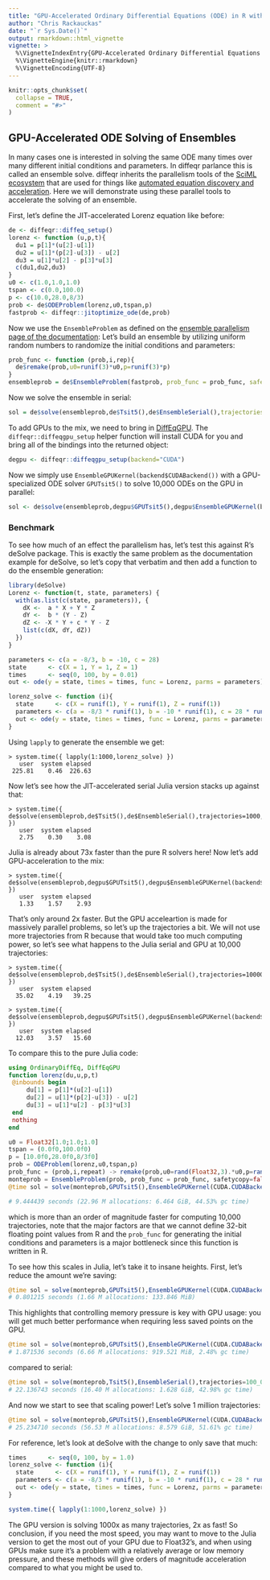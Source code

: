 ```yaml
---
title: "GPU-Accelerated Ordinary Differential Equations (ODE) in R with diffeqr"
author: "Chris Rackauckas"
date: "`r Sys.Date()`"
output: rmarkdown::html_vignette
vignette: >
  %\VignetteIndexEntry{GPU-Accelerated Ordinary Differential Equations (ODE) in R with diffeqr}
  %\VignetteEngine{knitr::rmarkdown}
  %\VignetteEncoding{UTF-8}
---
```


```r
knitr::opts_chunk$set(
  collapse = TRUE,
  comment = "#>"
)
```

## GPU-Accelerated ODE Solving of Ensembles

In many cases one is interested in solving the same ODE many times over many
different initial conditions and parameters. In diffeqr parlance this is called
an ensemble solve. diffeqr inherits the parallelism tools of the 
[SciML ecosystem](https://sciml.ai/) that are used for things like
[automated equation discovery and acceleration](https://arxiv.org/abs/2001.04385).
Here we will demonstrate using these parallel tools to accelerate the solving
of an ensemble.

First, let's define the JIT-accelerated Lorenz equation like before:

```R
de <- diffeqr::diffeq_setup()
lorenz <- function (u,p,t){
  du1 = p[1]*(u[2]-u[1])
  du2 = u[1]*(p[2]-u[3]) - u[2]
  du3 = u[1]*u[2] - p[3]*u[3]
  c(du1,du2,du3)
}
u0 <- c(1.0,1.0,1.0)
tspan <- c(0.0,100.0)
p <- c(10.0,28.0,8/3)
prob <- de$ODEProblem(lorenz,u0,tspan,p)
fastprob <- diffeqr::jitoptimize_ode(de,prob)
```

Now we use the `EnsembleProblem` as defined on the 
[ensemble parallelism page of the documentation](https://diffeq.sciml.ai/stable/features/ensemble/):
Let's build an ensemble by utilizing uniform random numbers to randomize the
initial conditions and parameters:

```R
prob_func <- function (prob,i,rep){
  de$remake(prob,u0=runif(3)*u0,p=runif(3)*p)
}
ensembleprob = de$EnsembleProblem(fastprob, prob_func = prob_func, safetycopy=FALSE)
```

Now we solve the ensemble in serial:

```R
sol = de$solve(ensembleprob,de$Tsit5(),de$EnsembleSerial(),trajectories=10000,saveat=0.01)
```

To add GPUs to the mix, we need to bring in [DiffEqGPU](https://github.com/SciML/DiffEqGPU.jl).
The `diffeqr::diffeqgpu_setup` helper function will install CUDA for you and
bring all of the bindings into the returned object:

```R
degpu <- diffeqr::diffeqgpu_setup(backend="CUDA")
```

Now we simply use `EnsembleGPUKernel(backend$CUDABackend())` with a
GPU-specialized ODE solver `GPUTsit5()` to solve 10,000 ODEs on the GPU in 
parallel:

```R
sol <- de$solve(ensembleprob,degpu$GPUTsit5(),degpu$EnsembleGPUKernel(backend$CUDABackend()),trajectories=10000,saveat=0.01)
```

### Benchmark

To see how much of an effect the parallelism has, let's test this against R's
deSolve package. This is exactly the same problem as the documentation example
for deSolve, so let's copy that verbatim and then add a function to do the
ensemble generation:

```R
library(deSolve)
Lorenz <- function(t, state, parameters) {
  with(as.list(c(state, parameters)), {
    dX <-  a * X + Y * Z
    dY <-  b * (Y - Z)
    dZ <- -X * Y + c * Y - Z
    list(c(dX, dY, dZ))
  })
}

parameters <- c(a = -8/3, b = -10, c = 28)
state      <- c(X = 1, Y = 1, Z = 1)
times      <- seq(0, 100, by = 0.01)
out <- ode(y = state, times = times, func = Lorenz, parms = parameters)

lorenz_solve <- function (i){
  state      <- c(X = runif(1), Y = runif(1), Z = runif(1))
  parameters <- c(a = -8/3 * runif(1), b = -10 * runif(1), c = 28 * runif(1))
  out <- ode(y = state, times = times, func = Lorenz, parms = parameters)
}
```

Using `lapply` to generate the ensemble we get:

```
> system.time({ lapply(1:1000,lorenz_solve) })
   user  system elapsed 
 225.81    0.46  226.63
```

Now let's see how the JIT-accelerated serial Julia version stacks up against that:

```
> system.time({ de$solve(ensembleprob,de$Tsit5(),de$EnsembleSerial(),trajectories=1000,saveat=0.01) })
   user  system elapsed 
   2.75    0.30    3.08 
```

Julia is already about 73x faster than the pure R solvers here! Now let's add
GPU-acceleration to the mix:

```
> system.time({ de$solve(ensembleprob,degpu$GPUTsit5(),degpu$EnsembleGPUKernel(backend$CUDABackend()),trajectories=1000,saveat=0.01) })
   user  system elapsed 
   1.33    1.57    2.93 
```

That's only around 2x faster. But the GPU acceleartion is made for massively
parallel problems, so let's up the trajectories a bit. We will not use more
trajectories from R because that would take too much computing power, so let's
see what happens to the Julia serial and GPU at 10,000 trajectories:

```
> system.time({ de$solve(ensembleprob,de$Tsit5(),de$EnsembleSerial(),trajectories=10000,saveat=0.01) })
   user  system elapsed 
  35.02    4.19   39.25 
```

```
> system.time({ de$solve(ensembleprob,degpu$GPUTsit5(),degpu$EnsembleGPUKernel(backend$CUDABackend()),trajectories=10000,saveat=0.01) })
   user  system elapsed 
  12.03    3.57   15.60
```

To compare this to the pure Julia code:

```julia
using OrdinaryDiffEq, DiffEqGPU
function lorenz(du,u,p,t)
 @inbounds begin
     du[1] = p[1]*(u[2]-u[1])
     du[2] = u[1]*(p[2]-u[3]) - u[2]
     du[3] = u[1]*u[2] - p[3]*u[3]
 end
 nothing
end

u0 = Float32[1.0;1.0;1.0]
tspan = (0.0f0,100.0f0)
p = [10.0f0,28.0f0,8/3f0]
prob = ODEProblem(lorenz,u0,tspan,p)
prob_func = (prob,i,repeat) -> remake(prob,u0=rand(Float32,3).*u0,p=rand(Float32,3).*p)
monteprob = EnsembleProblem(prob, prob_func = prob_func, safetycopy=false)
@time sol = solve(monteprob,GPUTsit5(),EnsembleGPUKernel(CUDA.CUDABackend()),trajectories=10_000,saveat=0.01f0)

# 9.444439 seconds (22.96 M allocations: 6.464 GiB, 44.53% gc time)
```

which is more than an order of magnitude faster for computing 10,000 trajectories,
note that the major factors are that we cannot define 32-bit floating point values
from R and the `prob_func` for generating the initial conditions and parameters
is a major bottleneck since this function is written in R.

To see how this scales in Julia, let's take it to insane heights. First, let's
reduce the amount we're saving:

```julia
@time sol = solve(monteprob,GPUTsit5(),EnsembleGPUKernel(CUDA.CUDABackend()),trajectories=10_000,saveat=1.0f0)
# 0.801215 seconds (1.66 M allocations: 133.846 MiB)
```

This highlights that controlling memory pressure is key with GPU usage: you will
get much better performance when requiring less saved points on the GPU.

```julia
@time sol = solve(monteprob,GPUTsit5(),EnsembleGPUKernel(CUDA.CUDABackend()),trajectories=100_000,saveat=1.0f0)
# 1.871536 seconds (6.66 M allocations: 919.521 MiB, 2.48% gc time)
```

compared to serial:

```julia
@time sol = solve(monteprob,Tsit5(),EnsembleSerial(),trajectories=100_000,saveat=1.0f0)
# 22.136743 seconds (16.40 M allocations: 1.628 GiB, 42.98% gc time)
```

And now we start to see that scaling power! Let's solve 1 million trajectories:

```julia
@time sol = solve(monteprob,GPUTsit5(),EnsembleGPUKernel(CUDA.CUDABackend()),trajectories=1_000_000,saveat=1.0f0)
# 25.234710 seconds (56.53 M allocations: 8.579 GiB, 51.61% gc time)
```

For reference, let's look at deSolve with the change to only save that much:

```R
times      <- seq(0, 100, by = 1.0)
lorenz_solve <- function (i){
  state      <- c(X = runif(1), Y = runif(1), Z = runif(1))
  parameters <- c(a = -8/3 * runif(1), b = -10 * runif(1), c = 28 * runif(1))
  out <- ode(y = state, times = times, func = Lorenz, parms = parameters)
}

system.time({ lapply(1:1000,lorenz_solve) })
```

The GPU version is solving 1000x as many trajectories, 2x as fast! So conclusion,
if you need the most speed, you may want to move to the Julia version to get the
most out of your GPU due to Float32's, and when using GPUs make sure it's a problem
with a relatively average or low memory pressure, and these methods will give
orders of magnitude acceleration compared to what you might be used to.
